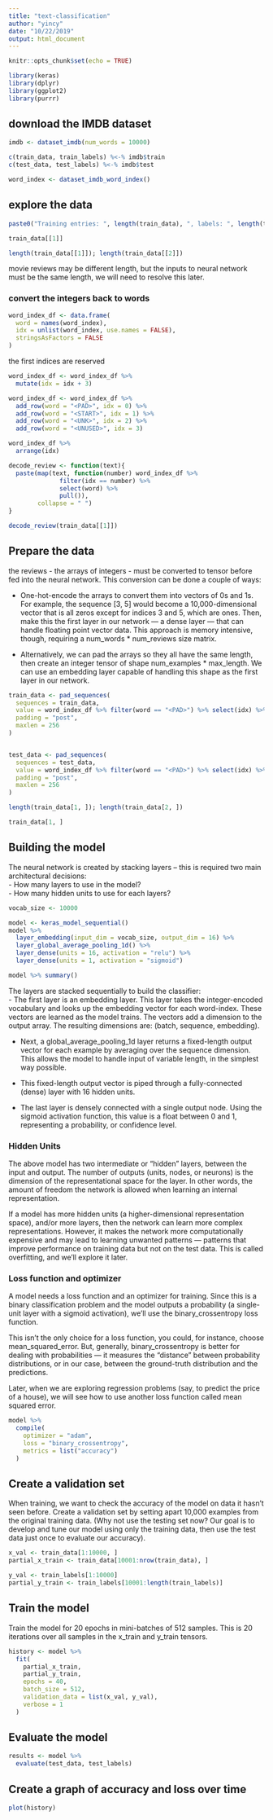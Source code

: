 ```yaml
---
title: "text-classification"
author: "yincy"
date: "10/22/2019"
output: html_document
---
```


```r
knitr::opts_chunk$set(echo = TRUE)
```


```r
library(keras)
library(dplyr)
library(ggplot2)
library(purrr)
```


## download the IMDB dataset  
```r
imdb <- dataset_imdb(num_words = 10000)

c(train_data, train_labels) %<-% imdb$train
c(test_data, test_labels) %<-% imdb$test 
```


```r
word_index <- dataset_imdb_word_index()
```


## explore the data  


```r
paste0("Training entries: ", length(train_data), ", labels: ", length(train_labels))
```

```r
train_data[[1]]
```

```r
length(train_data[[1]]); length(train_data[[2]])
```
movie reviews may be different length, but the inputs to neural network must be the same length, we will need to resolve this later.  

### convert the integers back to words  
```r
word_index_df <- data.frame(
  word = names(word_index),
  idx = unlist(word_index, use.names = FALSE),
  stringsAsFactors = FALSE
)
```

the first indices are reserved   
```r
word_index_df <- word_index_df %>% 
  mutate(idx = idx + 3)
```

```r
word_index_df <- word_index_df %>% 
  add_row(word = "<PAD>", idx = 0) %>% 
  add_row(word = "<START>", idx = 1) %>% 
  add_row(word = "<UNK>", idx = 2) %>% 
  add_row(word = "<UNUSED>", idx = 3)
```

```r
word_index_df %>% 
  arrange(idx)
```


```r
decode_review <- function(text){
  paste(map(text, function(number) word_index_df %>% 
              filter(idx == number) %>% 
              select(word) %>% 
              pull()),
        collapse = " ")
}
```


```r
decode_review(train_data[[1]])
```


## Prepare the data  
the reviews - the arrays of integers - must be converted to tensor before fed into the neural network. This conversion can be done a couple of ways:    

- One-hot-encode the arrays to convert them into vectors of 0s and 1s. For example, the sequence [3, 5] would become a 10,000-dimensional vector that is all zeros except for indices 3 and 5, which are ones. Then, make this the first layer in our network — a dense layer — that can handle floating point vector data. This approach is memory intensive, though, requiring a num_words * num_reviews size matrix.  

- Alternatively, we can pad the arrays so they all have the same length, then create an integer tensor of shape num_examples * max_length. We can use an embedding layer capable of handling this shape as the first layer in our network.
```r
train_data <- pad_sequences(
  sequences = train_data,
  value = word_index_df %>% filter(word == "<PAD>") %>% select(idx) %>% pull(),
  padding = "post",
  maxlen = 256
)


test_data <- pad_sequences(
  sequences = test_data,
  value = word_index_df %>% filter(word == "<PAD>") %>% select(idx) %>% pull(),
  padding = "post",
  maxlen = 256
)
```

```r
length(train_data[1, ]); length(train_data[2, ])
```


```r
train_data[1, ]
```


## Building the model  
The neural network is created by stacking layers -- this is required two main architectural decisions:  
- How many layers to use in the model?  
- How many hidden units to use for each layers?  


```r
vocab_size <- 10000

model <- keras_model_sequential()
model %>% 
  layer_embedding(input_dim = vocab_size, output_dim = 16) %>% 
  layer_global_average_pooling_1d() %>% 
  layer_dense(units = 16, activation = "relu") %>% 
  layer_dense(units = 1, activation = "sigmoid")
```


```r
model %>% summary()
```


The layers are stacked sequentially to build the classifier:  
- The first layer is an embedding layer. This layer takes the integer-encoded vocabulary and looks up the embedding vector for each word-index. These vectors are learned as the model trains. The vectors add a dimension to the output array. The resulting dimensions are: (batch, sequence, embedding).  

- Next, a global_average_pooling_1d layer returns a fixed-length output vector for each example by averaging over the sequence dimension. This allows the model to handle input of variable length, in the simplest way possible.  

- This fixed-length output vector is piped through a fully-connected (dense) layer with 16 hidden units.  

- The last layer is densely connected with a single output node. Using the sigmoid activation function, this value is a float between 0 and 1, representing a probability, or confidence level.  


### Hidden Units  
The above model has two intermediate or “hidden” layers, between the input and output. The number of outputs (units, nodes, or neurons) is the dimension of the representational space for the layer. In other words, the amount of freedom the network is allowed when learning an internal representation.  

If a model has more hidden units (a higher-dimensional representation space), and/or more layers, then the network can learn more complex representations. However, it makes the network more computationally expensive and may lead to learning unwanted patterns — patterns that improve performance on training data but not on the test data. This is called overfitting, and we’ll explore it later.  


### Loss function and optimizer  
A model needs a loss function and an optimizer for training. Since this is a binary classification problem and the model outputs a probability (a single-unit layer with a sigmoid activation), we’ll use the binary_crossentropy loss function.  

This isn’t the only choice for a loss function, you could, for instance, choose mean_squared_error. But, generally, binary_crossentropy is better for dealing with probabilities — it measures the “distance” between probability distributions, or in our case, between the ground-truth distribution and the predictions.   

Later, when we are exploring regression problems (say, to predict the price of a house), we will see how to use another loss function called mean squared error.  

```r
model %>% 
  compile(
    optimizer = "adam",
    loss = "binary_crossentropy",
    metrics = list("accuracy")
  )
```


## Create a validation set  
When training, we want to check the accuracy of the model on data it hasn’t seen before. Create a validation set by setting apart 10,000 examples from the original training data. (Why not use the testing set now? Our goal is to develop and tune our model using only the training data, then use the test data just once to evaluate our accuracy).  

```r
x_val <- train_data[1:10000, ]
partial_x_train <- train_data[10001:nrow(train_data), ]

y_val <- train_labels[1:10000]
partial_y_train <- train_labels[10001:length(train_labels)]
```


## Train the model  
Train the model for 20 epochs in mini-batches of 512 samples. This is 20 iterations over all samples in the x_train and y_train tensors.  
```r
history <- model %>% 
  fit(
    partial_x_train,
    partial_y_train,
    epochs = 40, 
    batch_size = 512,
    validation_data = list(x_val, y_val),
    verbose = 1
  )
```


## Evaluate the model  
```r
results <- model %>% 
  evaluate(test_data, test_labels)
```


## Create a graph of accuracy and loss over time  
```r
plot(history)
```


















